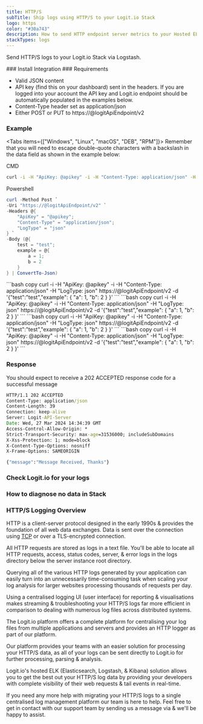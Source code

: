 ```yaml
---
title: HTTP/S
subTitle: Ship logs using HTTP/S to your Logit.io Stack
logo: https
color: "#30a743"
description: How to send HTTP endpoint server metrics to your Hosted ELK Logstash instance. Configure Metricbeat to send HTTP endpoint server metrics to Elasticsearch.
stackTypes: logs
---
```


Send HTTP/S logs to your Logit.io Stack via Logstash.

<Steps>
  ### Install Integration
  <InstallIntegration/>
  ### Requirements

  - Valid JSON content
  - API key (find this on your dashboard) sent in the headers. If you are logged into your account the API key and Logit.io endpoint should be automatically populated in the examples below.
  - Content-Type header set as application/json
  - Either POST or PUT to https://@logitApiEndpoint/v2

  ### Example

  <Tabs items={["Windows", "Linux", "macOS", "DEB", "RPM"]}>
  <Tab>
  Remember that you will need to escape double-quote characters with a backslash in the data field as shown in the example below:
              
  CMD
  ```bash copy
  curl -i -H "ApiKey: @apikey" -i -H "Content-Type: application/json" -H "LogType: json" https://@logitApiEndpoint/v2 -d "{\"test\":\"test\",\"example\": { \"a\": 1, \"b\": 2 } }"
  ```

  Powershell
  ```ps1 copy
  curl -Method Post `
  -Uri "https://@logitApiEndpoint/v2" `
  -Headers @{
      "ApiKey" = "@apikey";
      "Content-Type" = "application/json";
      "LogType" = "json"
  } `
  -Body (@{
      test = "test";
      example = @{
          a = 1;
          b = 2
      }
  } | ConvertTo-Json)
  ```
  </Tab>

  <Tab>
  ```bash copy
  curl -i -H "ApiKey: @apikey" -i -H "Content-Type: application/json" -H "LogType: json" https://@logitApiEndpoint/v2 -d '{"test":"test","example": { "a": 1, "b": 2 } }'
  ```
  </Tab>

  <Tab>
  ```bash copy
  curl -i -H "ApiKey: @apikey" -i -H "Content-Type: application/json" -H "LogType: json" https://@logitApiEndpoint/v2 -d '{"test":"test","example": { "a": 1, "b": 2 } }'
  ```
  </Tab>

  <Tab>
  ```bash copy
  curl -i -H "ApiKey: @apikey" -i -H "Content-Type: application/json" -H "LogType: json" https://@logitApiEndpoint/v2 -d '{"test":"test","example": { "a": 1, "b": 2 } }'
  ```
  </Tab>

  <Tab>
  ```bash copy
  curl -i -H "ApiKey: @apikey" -i -H "Content-Type: application/json" -H "LogType: json" https://@logitApiEndpoint/v2 -d '{"test":"test","example": { "a": 1, "b": 2 } }'
  ```
  </Tab>

  </Tabs>

  ### Response

  You should expect to receive a 202 ACCEPTED response code for a successful message

  ```cmd copy
  HTTP/1.1 202 ACCEPTED
  Content-Type: application/json
  Content-Length: 39
  Connection: keep-alive
  Server: Logit-API-Server
  Date: Wed, 27 Mar 2024 14:34:39 GMT
  Access-Control-Allow-Origin: *
  Strict-Transport-Security: max-age=31536000; includeSubDomains
  X-Xss-Protection: 1; mode=block
  X-Content-Type-Options: nosniff
  X-Frame-Options: SAMEORIGIN

  {"message":"Message Received, Thanks"}
  ```

  ### Check Logit.io for your logs

  <LaunchStack utmMedium="logs" utmCampaign="http" source="http" />

  ### How to diagnose no data in Stack

  <DiagnoseNoData />

</Steps>

### HTTP/S Logging Overview

HTTP is a client-server protocol designed in the early 1990s & provides 
the foundation of all web data exchanges. Data is sent over the connection 
using [TCP](/integrations/log-management/protocols/tcp) or over a TLS-encrypted connection.

All HTTP requests are stored as logs in a text file. You'll be able to locate 
all HTTP requests, access, status codes, server, & error logs in the 
logs directory below the server instance root directory.

Querying all of the various HTTP logs generated by your application 
can easily turn into an unnecessarily time-consuming task when scaling your 
log analysis for larger websites processing thousands of requests per day.

Using a centralised logging UI (user interface) for reporting & visualisations 
makes streaming & troubleshooting your HTTP/S logs far more efficient 
in comparison to dealing with numerous log files across distributed systems.

The Logit.io platform offers a complete platform for centralising your log 
files from multiple applications and servers and provides an HTTP logger 
as part of our platform.

Our platform provides your teams with an easier solution for processing 
your HTTP/S data, as all of your logs can be sent directly to Logit.io for 
further processing, parsing & analysis.

Logit.io's hosted ELK (Elasticsearch, Logstash, & Kibana) solution allows 
you to get the best out your HTTP/S log data by providing your developers 
with complete visibility of their web requests & tail events in real-time.

If you need any more help with migrating your HTTP/S logs to a single 
centralised log management platform our team is here to help. Feel free to 
get in contact with our support team by sending us a message via 
<IntercomButton text="via live chat" /> & we'll be happy to assist.
